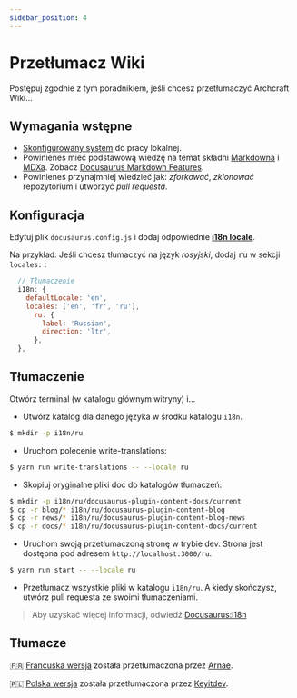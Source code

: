 ```yaml
---
sidebar_position: 4
---
```


# Przetłumacz Wiki

Postępuj zgodnie z tym poradnikiem, jeśli chcesz przetłumaczyć Archcraft Wiki...

## Wymagania wstępne

- [Skonfigurowany system](setup-env.mdx) do pracy lokalnej.
- Powinieneś mieć podstawową wiedzę na temat składni [Markdowna](https://www.markdownguide.org/cheat-sheet) i [MDXa](https://mdxjs.com). Zobacz [Docusaurus Markdown Features](https://docusaurus.io/docs/markdown-features).
- Powinieneś przynajmniej wiedzieć jak: *zforkować*, *zklonować* repozytorium i utworzyć *pull requesta*.

## Konfiguracja

Edytuj plik `docusaurus.config.js` i dodaj odpowiednie **[i18n locale](https://www.npmjs.com/package/i18n-iso-countries)**.

Na przykład: Jeśli chcesz tłumaczyć na język *rosyjski*, dodaj <kbd>ru</kbd> w sekcji `locales:` :
```jsx {4-8}
  // Tłumaczenie
  i18n: {
    defaultLocale: 'en',
    locales: ['en', 'fr', 'ru'],
      ru: {
        label: 'Russian',
        direction: 'ltr',
      },
  },
```

## Tłumaczenie

Otwórz terminal (w katalogu głównym witryny) i...

- Utwórz katalog dla danego języka w środku katalogu `i18n`.
```bash
$ mkdir -p i18n/ru
```

- Uruchom polecenie write-translations:
```bash
$ yarn run write-translations -- --locale ru
```

- Skopiuj oryginalne pliki doc do katalogów tłumaczeń:
```bash
$ mkdir -p i18n/ru/docusaurus-plugin-content-docs/current
$ cp -r blog/* i18n/ru/docusaurus-plugin-content-blog
$ cp -r news/* i18n/ru/docusaurus-plugin-content-blog-news
$ cp -r docs/* i18n/ru/docusaurus-plugin-content-docs/current
```

- Uruchom swoją przetłumaczoną stronę w trybie dev. Strona jest dostępna pod adresem `http://localhost:3000/ru`.
```bash
$ yarn run start -- --locale ru
```

- Przetłumacz wszystkie pliki w katalogu `i18n/ru`. A kiedy skończysz, utwórz pull requesta ze swoimi tłumaczeniami.

> Aby uzyskać więcej informacji, odwiedź [Docusaurus:i18n](https://docusaurus.io/docs/i18n/tutorial)

## Tłumacze

🇫🇷 [Francuska wersja](https://wiki.archcraft.io/fr/) została przetłumaczona przez [Arnae](https://www.github.com/Archenagechan).

🇵🇱 [Polska wersja](https://wiki.archcraft.io/pl/) została przetłumaczona przez [Keyitdev](https://www.github.com/Keyitdev).
